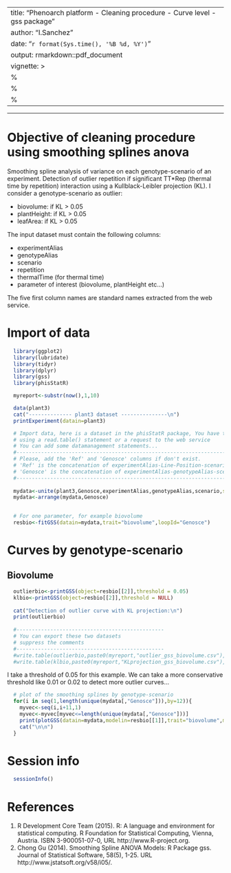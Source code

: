 <!---
Program  : gssAnalysisReport.Rmd
Author   : I.Sanchez (MISTEA)
Objective: a vignette for phisStatR library
           Use of smoothing splines anova to detect outlier curve on each genotype-scenario
           of an experiment with the Kullback-Leibler projection
           require phisStatR library and fitgss() function
           This program produces a pdf report and some export files (CSV format) is necessary. 
           The user has to adapt to his own analysis.
Creation : 09/12/2016
Update   : 18/10/2019
-->
---
title: "Phenoarch platform - Cleaning procedure - Curve level - gss package"
author: "I.Sanchez"
date: "`r format(Sys.time(), '%B %d, %Y')`"
output: rmarkdown::pdf_document
vignette: >
  %\VignetteIndexEntry{Phenoarch platform - Cleaning procedure - Curve level - gss package}
  %\VignetteEngine{knitr::rmarkdown}
  %\VignetteEncoding{UTF-8}
---

***
# Objective of cleaning procedure using smoothing splines anova
Smoothing spline analysis of variance on each genotype-scenario of an experiment. Detection of outlier repetition if significant TT*Rep (thermal time by repetition) interaction using a Kullblack-Leibler projection (KL). I consider a genotype-scenario as outlier:

* biovolume: if KL > 0.05
* plantHeight: if KL > 0.05
* leafArea: if KL > 0.05

The input dataset must contain the following columns:

* experimentAlias
* genotypeAlias
* scenario
* repetition
* thermalTime (for thermal time)
* parameter of interest (biovolume, plantHeight etc...)

The five first column names are standard names extracted from the web service.

# Import of data
```r
  library(ggplot2)
  library(lubridate)
  library(tidyr)
  library(dplyr)
  library(gss)
  library(phisStatR)

  myreport<-substr(now(),1,10)
```

```r
  data(plant3)
  cat("-------------- plant3 dataset ---------------\n")  
  printExperiment(datain=plant3)
```

```r
  # Import data, here is a dataset in the phisStatR package, You have to import your own dataset
  # using a read.table() statement or a request to the web service
  # You can add some datamanagement statements...
  #------------------------------------------------------------------------
  # Please, add the 'Ref' and 'Genosce' columns if don't exist. 
  # 'Ref' is the concatenation of experimentAlias-Line-Position-scenario
  # 'Genosce' is the concatenation of experimentAlias-genotypeAlias-scenario
  #------------------------------------------------------------------------
  
  mydata<-unite(plant3,Genosce,experimentAlias,genotypeAlias,scenario,sep="-",remove=FALSE)
  mydata<-arrange(mydata,Genosce)
  
```

```r
  # For one parameter, for example biovolume
  resbio<-fitGSS(datain=mydata,trait="biovolume",loopId="Genosce") 
```

# Curves by genotype-scenario

## Biovolume
```r
  outlierbio<-printGSS(object=resbio[[2]],threshold = 0.05)
  klbio<-printGSS(object=resbio[[2]],threshold = NULL)
  
  cat("Detection of outlier curve with KL projection:\n")
  print(outlierbio)
  
  #------------------------------------------------
  # You can export these two datasets
  # suppress the comments
  #------------------------------------------------
  #write.table(outlierbio,paste0(myreport,"outlier_gss_biovolume.csv"),row.names = FALSE,sep="\t")
  #write.table(klbio,paste0(myreport,"KLprojection_gss_biovolume.csv"),row.names = FALSE,sep="\t")
```

I take a threshold of 0.05 for this example. We can take a more conservative threshold like 0.01 or 0.02 to detect more outlier curves...
    
```r
  # plot of the smoothing splines by genotype-scenario  
  for(i in seq(1,length(unique(mydata[,"Genosce"])),by=12)){ 
    myvec<-seq(i,i+11,1)
    myvec<-myvec[myvec<=length(unique(mydata[,"Genosce"]))]
    print(plotGSS(datain=mydata,modelin=resbio[[1]],trait="biovolume",myvec=myvec,lgrid=50))
    cat("\n\n")
  }

```

# Session info

```r
  sessionInfo()
```

# References
1. R Development Core Team (2015). R: A language and environment for statistical computing. R Foundation for
      Statistical Computing, Vienna, Austria. ISBN 3-900051-07-0, URL http://www.R-project.org.
2. Chong Gu (2014). Smoothing Spline ANOVA Models: R Package gss. Journal of Statistical Software, 58(5), 1-25. URL
  http://www.jstatsoft.org/v58/i05/.


